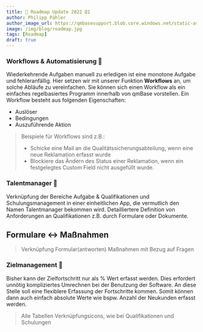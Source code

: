 ---
title: 🚀 Roadmap Update 2022 Q1
author: Philipp Pähler
author_image_url: https://qmbasesupport.blob.core.windows.net/static-assets/img/persons/paehler_round.png
image: /img/blog/roadmap.jpg
tags: [Roadmap]
draft: true
---


### Workflows & Automatisierung 🤖

Wiederkehrende Aufgaben manuell zu erledigen ist eine monotone Aufgabe und fehleranfällig.
Hier setzen wir mit unserer Funktion **Workflows** an, um solche Abläufe zu vereinfachen.
Sie können sich einen Workflow als ein einfaches regelbasiertes Programm innerhalb von qmBase vorstellen.
Ein Workflow besteht aus folgenden Eigenschaften:

- Auslöser
- Bedingungen
- Auszuführende Aktion

> Beispiele für Workflows sind z.B.:
>
> - Schicke eine Mail an die Qualitätssicherungsabteilung, wenn eine neue Reklamation erfasst wurde
> - Blockiere das Ändern des Status einer Reklamation, wenn ein festgelegtes Custom Field nicht ausgefüllt wurde.

### Talentmanager 🤡

<TalentManager />

Verknüpfung der Bereiche Aufgabe & Qualifikationen und Schulungsmanagement in einer einheitlichen App, die vermutlich den Namen Talentmanager bekommen wird. Detailliertere Definition von Anforderungen an Qualifikationen z.B. durch Formulare oder Dokumente.

## Formulare <-> Maßnahmen

> Verknüpfung Formular(antworten) Maßnahmen mit Bezug auf Fragen

### Zielmanagement 🏁

Bisher kann der Zielfortschritt nur als % Wert erfasst werden. Dies erfordert unnötig kompliziertes Umrechnen bei der Benutzung der Software. An diese Stelle soll eine flexiblere Erfassung der Fortschritte kommen. Somit können dann auch einfach absolute Werte wie bspw. Anzahl der Neukunden erfasst werden.

> Alle Tabellen Verknüpfungsicons, wie bei Qualifikationen und Schulungen
